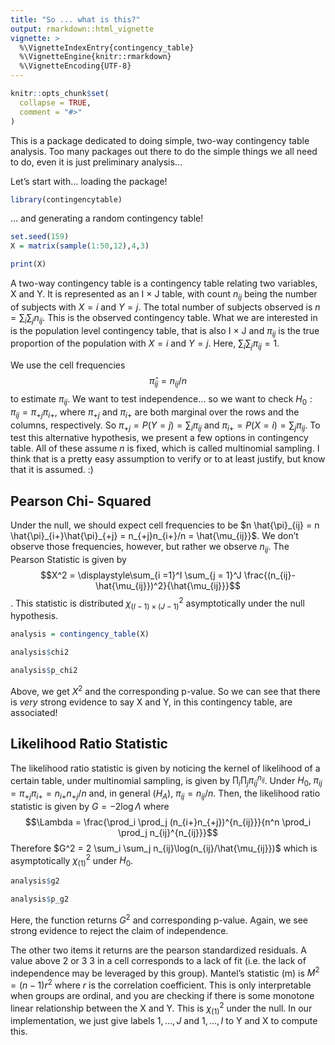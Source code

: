 ```yaml
---
title: "So ... what is this?"
output: rmarkdown::html_vignette
vignette: >
  %\VignetteIndexEntry{contingency_table}
  %\VignetteEngine{knitr::rmarkdown}
  %\VignetteEncoding{UTF-8}
---
```

```r
knitr::opts_chunk$set(
  collapse = TRUE,
  comment = "#>"
)
```


This is a package dedicated to doing simple, two-way contingency table analysis. Too many packages out there to do the simple things we all need to do, even it is just preliminary analysis...

Let's start with... loading the package! 

```r
library(contingencytable)
```
... and generating a random contingency table!

```r
set.seed(159)
X = matrix(sample(1:50,12),4,3)

print(X)
```

A two-way contingency table is a contingency table relating two variables, X and Y. It is represented as an I $\times$ J table, with count $n_{ij}$ being the number of subjects with $X = i$ and $Y = j$. The total number of subjects observed is $n = \sum_i \sum_j n_{ij}$. This is the observed contingency table. What we are interested in is the population level contingency table, that is also I $\times$ J and $\pi_{ij}$ is the true proportion of the population with $X = i$ and $Y = j$. Here,   $\sum_i \sum_j \pi_{ij} = 1$. 

We use the cell frequencies $$\hat{\pi}_{ij} = n_{ij}/n$$ to estimate $\pi_{ij}$. We want to test independence... so we want to check $H_0 : \pi_{ij} = \pi_{+j}\pi_{i+}$, where $\pi_{+j}$ and $\pi_{i+}$ are both marginal over the rows and the columns, respectively. So $\pi_{+j} = P(Y = j) = \sum_i \pi_{ij}$ and $\pi_{i+} = P(X = i) = \sum_j \pi_{ij}$. To test this alternative hypothesis, we present a few options in contingency table. All of these assume $n$ is fixed, which is called multinomial sampling. I think that is a pretty easy assumption to verify or to at least justify, but know that it is assumed. :) 

## Pearson Chi- Squared

Under the null, we should expect cell frequencies to be $n \hat{\pi}_{ij} = n \hat{\pi}_{i+}\hat{\pi}_{+j} = n_{+j}n_{i+}/n = \hat{\mu_{ij}}$. We don't observe those frequencies, however, but rather we observe $n_{ij}$. The Pearson Statistic is given by $$X^2 = \displaystyle\sum_{i =1}^I \sum_{j = 1}^J \frac{(n_{ij}-\hat{\mu_{ij}})^2}{\hat{\mu_{ij}}}$$. This statistic is distributed $\chi ^2_{(I-1)\times(J-1)}$ asymptotically under the null hypothesis. 

```r
analysis = contingency_table(X)

analysis$chi2

analysis$p_chi2

```

Above, we get $X^2$ and the corresponding p-value. So we can see that there is *very* strong evidence to say X and Y, in this contingency table, are associated! 

## Likelihood Ratio Statistic 

The likelihood ratio statistic is given by noticing the kernel of likelihood of a certain table, under multinomial sampling, is given by $\prod_i \prod_j \pi_{ij}^{n_{ij}}$. Under $H_0, \; \pi_{ij} = \pi_{+j}\pi_{i+} = n_{i+}n_{+j}/n$ and, in general ($H_A$), $\pi_{ij} = n_{ij}/n$. Then, the likelihood ratio statistic is given by $G = -2\log\Lambda$ where $$\Lambda = \frac{\prod_i \prod_j (n_{i+}n_{+j})^{n_{ij}}}{n^n \prod_i \prod_j n_{ij}^{n_{ij}}}$$ Therefore $G^2 = 2 \sum_i \sum_j n_{ij}\log(n_{ij}/\hat{\mu_{ij}})$ which is asymptotically $\chi^2_{(1)}$ under $H_0$. 

```r
analysis$g2

analysis$p_g2
```

Here, the function returns $G^2$ and corresponding p-value. Again, we see strong evidence to reject the claim of independence. 

The other two items it returns are the pearson standardized residuals. A value above 2 or 3 3 in a cell corresponds to a lack of fit (i.e. the lack of independence may be leveraged by this group). Mantel's statistic (m) is $M^2 = (n-1)r^2$ where $r$ is the correlation coefficient. This is only interpretable when groups are ordinal, and you are checking if there is some monotone linear relationship between the X and Y. This is $\chi_{(1)}^2$ under the null. In our implementation, we just give labels $1, \dots, J$ and $1, \dots, I$ to Y and X to compute this. 
